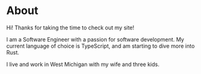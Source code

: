 

# About

Hi! Thanks for taking the time to check out my site!

I am a Software Engineer with a passion for software development.
My current language of choice is TypeScript, and am starting to
dive more into Rust.

I live and work in West Michigan with my wife and three kids.
